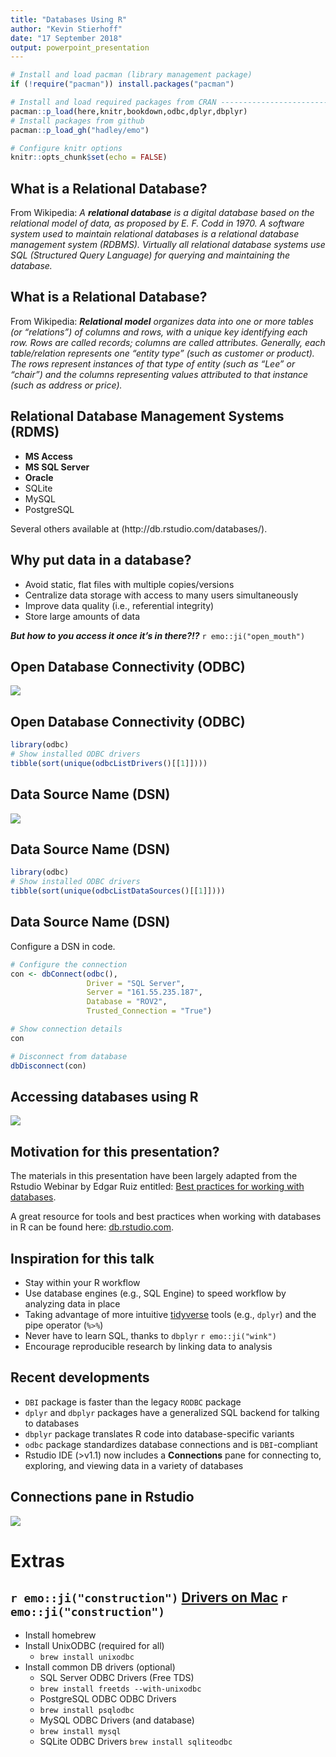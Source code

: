 ```yaml
---
title: "Databases Using R"
author: "Kevin Stierhoff"
date: "17 September 2018"
output: powerpoint_presentation
---
```


```r
# Install and load pacman (library management package)
if (!require("pacman")) install.packages("pacman")

# Install and load required packages from CRAN ---------------------------------
pacman::p_load(here,knitr,bookdown,odbc,dplyr,dbplyr)
# Install packages from github
pacman::p_load_gh("hadley/emo")

# Configure knitr options
knitr::opts_chunk$set(echo = FALSE)
```

## What is a Relational Database?
From Wikipedia: _A **relational database** is a digital database based on the relational model of data, as proposed by E. F. Codd in 1970. A software system used to maintain relational databases is a relational database management system (RDBMS). Virtually all relational database systems use SQL (Structured Query Language) for querying and maintaining the database._

## What is a Relational Database?
From Wikipedia: _**Relational model** organizes data into one or more tables (or "relations") of columns and rows, with a unique key identifying each row. Rows are called records; columns are called attributes. Generally, each table/relation represents one "entity type" (such as customer or product). The rows represent instances of that type of entity (such as "Lee" or "chair") and the columns representing values attributed to that instance (such as address or price)._  

## Relational Database Management Systems (RDMS)  
- **MS Access**
- **MS SQL Server**
- **Oracle**
- SQLite
- MySQL
- PostgreSQL

Several others available at (http://db.rstudio.com/databases/).  

## Why put data in a database?
- Avoid static, flat files with multiple copies/versions
- Centralize data storage with access to many users simultaneously
- Improve data quality (i.e., referential integrity)
- Store large amounts of data  

_**But how to you access it once it's in there?!?**_ `r emo::ji("open_mouth")`

## Open Database Connectivity (**ODBC**)  

![](../images/drivers.PNG)

## Open Database Connectivity (**ODBC**)  

```r
library(odbc)
# Show installed ODBC drivers
tibble(sort(unique(odbcListDrivers()[[1]])))
```

## Data Source Name (**DSN**)

![](../images/dsn.PNG)

## Data Source Name (**DSN**)

```r
library(odbc)
# Show installed ODBC drivers
tibble(sort(unique(odbcListDataSources()[[1]])))
```  

## Data Source Name (**DSN**)  

Configure a DSN in code.

```r
# Configure the connection
con <- dbConnect(odbc(), 
                 Driver = "SQL Server", 
                 Server = "161.55.235.187", 
                 Database = "ROV2", 
                 Trusted_Connection = "True")

# Show connection details
con

# Disconnect from database
dbDisconnect(con)
```  

## Accessing databases using R 

![](../images/commercial.png)

## Motivation for this presentation?

The materials in this presentation have been largely adapted from the Rstudio Webinar by Edgar Ruiz entitled: [Best practices for working with databases](https://www.rstudio.com/resources/videos/best-practices-for-working-with-databases-webinar/).

A great resource for tools and best practices when working with databases in R can be found here: [db.rstudio.com](http://db.rstudio.com/). 

## Inspiration for this talk
- Stay within your R workflow
- Use database engines (e.g., SQL Engine) to speed workflow by analyzing data in place
- Taking advantage of more intuitive [tidyverse](https://www.tidyverse.org/) tools (e.g., `dplyr`) and the pipe operator (`%>%`)
- Never have to learn SQL, thanks to `dbplyr` `r emo::ji("wink")`
- Encourage reproducible research by linking data to analysis

## Recent developments  
- `DBI` package is faster than the legacy `RODBC` package
- `dplyr` and `dbplyr` packages have a generalized SQL backend for talking to databases
- `dbplyr` package translates R code into database-specific variants
- `odbc` package standardizes database connections and is `DBI`-compliant 
- Rstudio IDE (>v1.1) now includes a **Connections** pane for connecting to, exploring, and viewing data in a variety of databases

## Connections pane in Rstudio

![](../images/connections.png)  

# Extras

## `r emo::ji("construction")` [Drivers on Mac](https://db.rstudio.com/best-practices/drivers/) `r emo::ji("construction")`
* Install homebrew
* Install UnixODBC (required for all)
    + `brew install unixodbc`
* Install common DB drivers (optional)
    + SQL Server ODBC Drivers (Free TDS)
    + `brew install freetds --with-unixodbc`
    + PostgreSQL ODBC ODBC Drivers
    + `brew install psqlodbc`
    + MySQL ODBC Drivers (and database)
    + `brew install mysql`
    + SQLite ODBC Drivers
    `brew install sqliteodbc` 